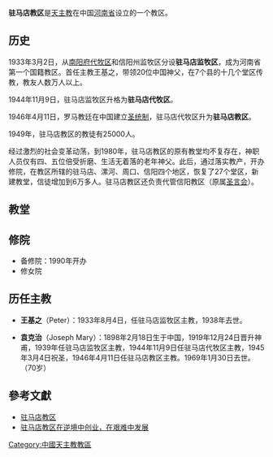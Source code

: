 '''驻马店教区'''是[[天主教|天主教]]在中国[[河南省|河南省]]设立的一个教区。

== 历史 ==

1933年3月2日，从[[南阳教区|南阳府代牧区]]和信阳州监牧区分设'''驻马店监牧区'''，成为河南省第一个国籍教区。首任主教王基之，带领20位中国神父，在7个县的十几个堂区传教，教友人数万人以上。 

1944年11月9日，驻马店监牧区升格为'''驻马店代牧区'''。 

1946年4月11日，罗马教廷在中国建立[[圣统制|圣统制]]，驻马店代牧区升为'''驻马店教区'''。 

1949年，驻马店教区的教徒有25000人。

经过激烈的社会变革动荡，到1980年，驻马店教区的原有教堂均不复存在，神职人员仅有四、五位倍受折磨、生活无着落的老年神父。此后，通过落实教产，开办修院，在教区所辖的驻马店、漯河、周口、信阳四个地区，恢复了27个堂区，新建教堂，信徒增加到6万多人。驻马店教区还负责代管信阳教区（原属[[圣言会|圣言会]]）。

== 教堂 ==


== 修院 ==
*备修院：1990年开办
*修女院
== 历任主教 ==
*'''王基之'''（Peter）：1933年8月4日，任驻马店监牧区主教，1938年去世。  

*'''袁克治'''（Joseph Mary）：1898年2月18日生于中国，1919年12月24日晋升神甫，1939年任驻马店监牧区主教，1944年11月9日任驻马店代牧区主教，1945年3月4日祝圣，1946年4月11日任驻马店教区主教。1969年1月30日去世。（70岁） 


==參考文獻==
{{reflist}}
*[http://www.gcatholic.org/dioceses/diocese/chum0.htm  驻马店教区] 
*[https://web.archive.org/web/20070313045134/http://www.chinacatholic.org/printer.asp?NewsID=4613 驻马店教区在逆境中创业，在艰难中发展]

{{中国天主教教区}}

[[Category:中國天主教教區|Category:中國天主教教區]]